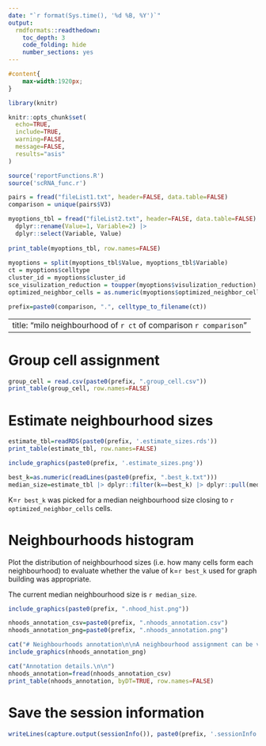 ```yaml
---
date: "`r format(Sys.time(), '%d %B, %Y')`"
output: 
  rmdformats::readthedown:
    toc_depth: 3
    code_folding: hide
    number_sections: yes
---
```


```css
#content{
    max-width:1920px;
}
```

```r
library(knitr)

knitr::opts_chunk$set(
  echo=TRUE, 
  include=TRUE, 
  warning=FALSE, 
  message=FALSE, 
  results="asis"
)
```

```r
source('reportFunctions.R')
source('scRNA_func.r')

pairs = fread("fileList1.txt", header=FALSE, data.table=FALSE)
comparison = unique(pairs$V3)

myoptions_tbl = fread("fileList2.txt", header=FALSE, data.table=FALSE) |> 
  dplyr::rename(Value=1, Variable=2) |>
  dplyr::select(Variable, Value)
  
print_table(myoptions_tbl, row.names=FALSE)
  
myoptions = split(myoptions_tbl$Value, myoptions_tbl$Variable)
ct = myoptions$celltype
cluster_id = myoptions$cluster_id
sce_visulization_reduction = toupper(myoptions$visulization_reduction)
optimized_neighbor_cells = as.numeric(myoptions$optimized_neighbor_cells)

prefix=paste0(comparison, ".", celltype_to_filename(ct))
```

---
title: "milo neighbourhood of `r ct` of comparison `r comparison`"
---

# Group cell assignment

```r
group_cell = read.csv(paste0(prefix, ".group_cell.csv"))
print_table(group_cell, row.names=FALSE)
```

# Estimate neighbourhood sizes

```r
estimate_tbl=readRDS(paste0(prefix, '.estimate_sizes.rds'))
print_table(estimate_tbl, row.names=FALSE)
```

```r
include_graphics(paste0(prefix, '.estimate_sizes.png'))
```

```r
best_k=as.numeric(readLines(paste0(prefix, ".best_k.txt")))
median_size=estimate_tbl |> dplyr::filter(k==best_k) |> dplyr::pull(med)
```

K=`r best_k` was picked for a median neighbourhood size closing to `r optimized_neighbor_cells` cells. 

# Neighbourhoods histogram

Plot the distribution of neighbourhood sizes (i.e. how many cells form each neighbourhood) to evaluate whether the value of k=`r best_k` used for graph building was appropriate.

The current median neighbourhood size is `r median_size`.

```r
include_graphics(paste0(prefix, ".nhood_hist.png"))
```

```r
nhoods_annotation_csv=paste0(prefix, ".nhoods_annotation.csv")
nhoods_annotation_png=paste0(prefix, ".nhoods_annotation.png")
```

```r
cat("# Neighbourhoods annotation\n\nA neighbourhood assignment can be visualised using Milo plots, in which each circle corresponds to a neighbourhood, and edges between them represent shared cells. The center of each neighbourhood are coordinated in 2D latent space (e.g. UMAP) for the center cell of the neighbourhood. We can also colour each neighbourhood by provided metric. In this plot, we will annotate each neighbourhood with its enriched cell type, and colour neighbourhoods by assigned cell types.\n\n")
include_graphics(nhoods_annotation_png)

cat("Annotation details.\n\n")
nhoods_annotation=fread(nhoods_annotation_csv)
print_table(nhoods_annotation, byDT=TRUE, row.names=FALSE)
```

# Save the session information

```r
writeLines(capture.output(sessionInfo()), paste0(prefix, '.sessionInfo.txt'))
```
